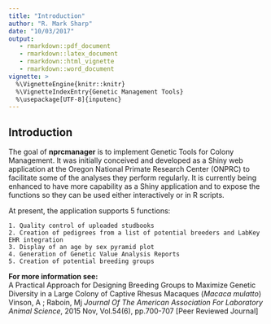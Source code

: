 ```yaml
---
title: "Introduction"
author: "R. Mark Sharp"
date: "10/03/2017"
output: 
   - rmarkdown::pdf_document
   - rmarkdown::latex_document
   - rmarkdown::html_vignette
   - rmarkdown::word_document
vignette: >
  %\VignetteEngine{knitr::knitr}
  %\VignetteIndexEntry{Genetic Management Tools}
  %\usepackage[UTF-8]{inputenc}
---
```

## Introduction  
The goal of __nprcmanager__ is to implement Genetic Tools for Colony Management.
It was initially conceived and developed as a Shiny web application at
the Oregon National Primate Research Center (ONPRC) to facilitate some of
the analyses they perform regularly.
It is currently being enhanced to have more capability as a Shiny application 
and to expose the functions so they can be used either interactively or in R 
scripts.

<!--It is now managed and maintained as a joint effort between ONPRC-->
<!--and Southwest National Primate Research Center (SNPRC) with the -->
<!--coding being done by R. Mark Sharp, Ph.D.-->

At present, the application supports 5 functions:

    1. Quality control of uploaded studbooks  
    2. Creation of pedigrees from a list of potential breeders and LabKey EHR integration  
    3. Display of an age by sex pyramid plot  
    4. Generation of Genetic Value Analysis Reports
    5. Creation of potential breeding groups



**For more information see:**  
A Practical Approach for Designing Breeding Groups to Maximize Genetic 
Diversity in a Large Colony of Captive Rhesus Macaques (*Macaca mulatto*)
Vinson, A ; Raboin, Mj
*Journal Of The American Association For Laboratory Animal Science*, 
2015 Nov, Vol.54(6), pp.700-707 [Peer Reviewed Journal]
